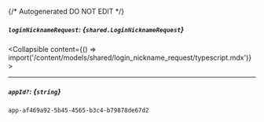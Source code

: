 {/* Autogenerated DO NOT EDIT  */}

##### `loginNicknameRequest`: *{`shared.LoginNicknameRequest`}*
<Collapsible content={() => import('/content/models/shared/login_nickname_request/typescript.mdx')}>
</Collapsible>

---
##### `appId?`: *{`string`}*
`app-af469a92-5b45-4565-b3c4-b79878de67d2`

